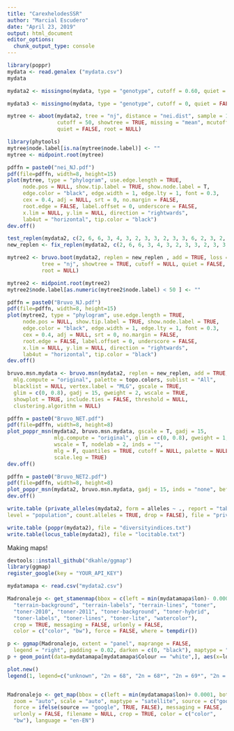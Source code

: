 ```yaml
---
title: "CarexhelodesSSR"
author: "Marcial Escudero"
date: "April 23, 2019"
output: html_document
editor_options: 
  chunk_output_type: console
---
```



```r
library(poppr)
mydata <- read.genalex ("mydata.csv")
mydata

mydata2 <- missingno(mydata, type = "genotype", cutoff = 0.60, quiet = FALSE, freq = FALSE)

mydata3 <- missingno(mydata, type = "genotype", cutoff = 0, quiet = FALSE, freq = FALSE)

mytree <- aboot(mydata2, tree = "nj", distance = "nei.dist", sample = 1000, 
                cutoff = 50, showtree = TRUE, missing = "mean", mcutoff = 0.6, 
                quiet = FALSE, root = NULL)

library(phytools)
mytree$node.label[is.na(mytree$node.label)] <- ""
mytree <- midpoint.root(mytree)

pdffn = paste0("nei_NJ.pdf")
pdf(file=pdffn, width=8, height=15)
plot(mytree, type = "phylogram", use.edge.length = TRUE,
     node.pos = NULL, show.tip.label = TRUE, show.node.label = T,
     edge.color = "black", edge.width = 1, edge.lty = 1, font = 0.3,
     cex = 0.4, adj = NULL, srt = 0, no.margin = FALSE,
     root.edge = FALSE, label.offset = 0, underscore = FALSE,
     x.lim = NULL, y.lim = NULL, direction = "rightwards",
     lab4ut = "horizontal", tip.color = "black")
dev.off()

test_replen(mydata2, c(2, 6, 6, 3, 4, 3, 2, 3, 3, 2, 3, 3, 6, 2, 3, 2, 3, 2, 2, 2, 2, 2, 2, 2, 4, 6, 2, 2, 2, 2, 2, 2, 2, 2))
new_replen <- fix_replen(mydata2, c(2, 6, 6, 3, 4, 3, 2, 3, 3, 2, 3, 3, 6, 2, 3, 2, 3, 2, 2, 2, 2, 2, 2, 2, 4, 6, 2, 2, 2, 2, 2, 2, 2, 2))

mytree2 <- bruvo.boot(mydata2, replen = new_replen , add = TRUE, loss = TRUE, sample = 1000, 
           tree = "nj", showtree = TRUE, cutoff = NULL, quiet = FALSE,
           root = NULL)

mytree2 <- midpoint.root(mytree2)
mytree2$node.label[as.numeric(mytree2$node.label) < 50 ] <- ""

pdffn = paste0("Bruvo_NJ.pdf")
pdf(file=pdffn, width=8, height=15)
plot(mytree2, type = "phylogram", use.edge.length = TRUE,
     node.pos = NULL, show.tip.label = TRUE, show.node.label = TRUE,
     edge.color = "black", edge.width = 1, edge.lty = 1, font = 0.3,
     cex = 0.4, adj = NULL, srt = 0, no.margin = FALSE,
     root.edge = FALSE, label.offset = 0, underscore = FALSE,
     x.lim = NULL, y.lim = NULL, direction = "rightwards",
     lab4ut = "horizontal", tip.color = "black")
dev.off()

bruvo.msn.mydata <- bruvo.msn(mydata2, replen = new_replen, add = TRUE, loss = TRUE,
  mlg.compute = "original", palette = topo.colors, sublist = "All",
  blacklist = NULL, vertex.label = "MLG", gscale = TRUE,
  glim = c(0, 0.8), gadj = 15, gweight = 2, wscale = TRUE,
  showplot = TRUE, include.ties = FALSE, threshold = NULL,
  clustering.algorithm = NULL)

pdffn = paste0("Bruvo_NET.pdf")
pdf(file=pdffn, width=8, height=8)
plot_poppr_msn(mydata2, bruvo.msn.mydata, gscale = T, gadj = 15,
               mlg.compute = "original", glim = c(0, 0.8), gweight = 1,
               wscale = T, nodelab = 2, inds = "",
               mlg = F, quantiles = TRUE, cutoff = NULL, palette = NULL, beforecut = FALSE, pop.leg = TRUE,
               scale.leg = TRUE)
dev.off()

pdffn = paste0("Bruvo_NET2.pdf")
pdf(file=pdffn, width=8, height=8)
plot_poppr_msn(mydata2, bruvo.msn.mydata, gadj = 15, inds = "none", beforecut = T, cutoff = 0.5)
dev.off()

write.table (private_alleles(mydata2, form = alleles ~ ., report = "table",
level = "population", count.alleles = TRUE, drop = FALSE), file = "private.alleles.txt")

write.table (poppr(mydata2), file = "diversityindices.txt")
write.table(locus_table(mydata2), file = "locitable.txt")


```


Making maps!

```r
devtools::install_github("dkahle/ggmap") 
library(ggmap)
register_google(key = "YOUR_API_KEY")

mydatamapa <- read.csv("mydata2.csv")

Madronalejo <- get_stamenmap(bbox = c(left = min(mydatamapa$lon)- 0.0001, bottom = min(mydatamapa$lat)- 0.0001, right = max(mydatamapa$lon) + 0.0001 , top = max(mydatamapa$lat)+ 0.0001), zoom = 10, maptype = c("terrain",
  "terrain-background", "terrain-labels", "terrain-lines", "toner",
  "toner-2010", "toner-2011", "toner-background", "toner-hybrid",
  "toner-labels", "toner-lines", "toner-lite", "watercolor"),
  crop = TRUE, messaging = FALSE, urlonly = FALSE,
  color = c("color", "bw"), force = FALSE, where = tempdir())

p <- ggmap(Madronalejo, extent = "panel", maprange = FALSE,
  legend = "right", padding = 0.02, darken = c(0, "black"), maptype = "terrain", scale = 2)
p + geom_point(data=mydatamapa[mydatamapa$Colour == "white",], aes(x=lon, y=lat), color="white", size=1, alpha=0.5) + geom_point(data=mydatamapa[mydatamapa$Colour == "blue",], aes(x=lon, y=lat), color="blue", size=1, alpha=0.5) + geom_point(data=mydatamapa[mydatamapa$Colour == "yellow",], aes(x=lon, y=lat), color="yellow", size=1) + geom_point(data=mydatamapa[mydatamapa$Colour == "orange",], aes(x=lon, y=lat), color="orange", size=1, alpha=0.5) + geom_point(data=mydatamapa[mydatamapa$Colour == "red",], aes(x=lon, y=lat), color="red", size=1) + geom_point(data=mydatamapa[mydatamapa$Colour == "grey",], aes(x=lon, y=lat), color="pink", size=1) + geom_point(data=mydatamapa[mydatamapa$Colour == "black",], aes(x=lon, y=lat), color="purple", size=1) + scale_color_manual(values = c("unknown" = "white", "2n = 68" = "yellow",  "2n = 68*" = "orange", "2n = 60*" = "red",  "2n = 70" = "blue", "2n = 70*" = "pink", "2n = 72" =  "purple")) + theme(legend.position = "right")

plot.new()
legend(1, legend=c("unknown", "2n = 68", "2n = 68*", "2n = 69*", "2n = 70", "2n = 70*", "2n = 72"), col=c("white", "yellow", "orange", "red", "blue", "pink", "purple"))


Madronalejo <- get_map(bbox = c(left = min(mydatamapa$lon)+ 0.0001, bottom = min(mydatamapa$lat)+ 0.0001, right = max(mydatamapa$lon) + 0.0001 , top = max(mydatamapa$lat)+ 0.0001),
  zoom = "auto", scale = "auto", maptype = "satellite", source = c("google", "osm", "stamen"),
  force = ifelse(source == "google", TRUE, FALSE), messaging = FALSE,
  urlonly = FALSE, filename = NULL, crop = TRUE, color = c("color",
  "bw"), language = "en-EN")

```

